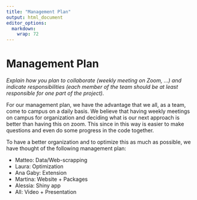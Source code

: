 ```yaml
---
title: "Management Plan"
output: html_document
editor_options: 
  markdown: 
    wrap: 72
---
```


# Management Plan

*Explain how you plan to collaborate (weekly meeting on Zoom, ...) and indicate responsibilities (each member of the team should be at least responsible for one part of the project).*

For our management plan, we have the advantage that we all, as a team, come to campus on a daily basis. We believe that having weekly meetings on campus for organization and deciding what is our next approach is better than having this on zoom. This since in this way is easier to make questions and even do some progress in the code together. 

To have a better organization and to optimize this as much as possible, we have thought of the following management plan:

-   Matteo: Data/Web-scrapping 
-   Laura: Optimization
-   Ana Gaby: Extension 
-   Martina: Website + Packages
-   Alessia: Shiny app 
-   All: Video + Presentation
